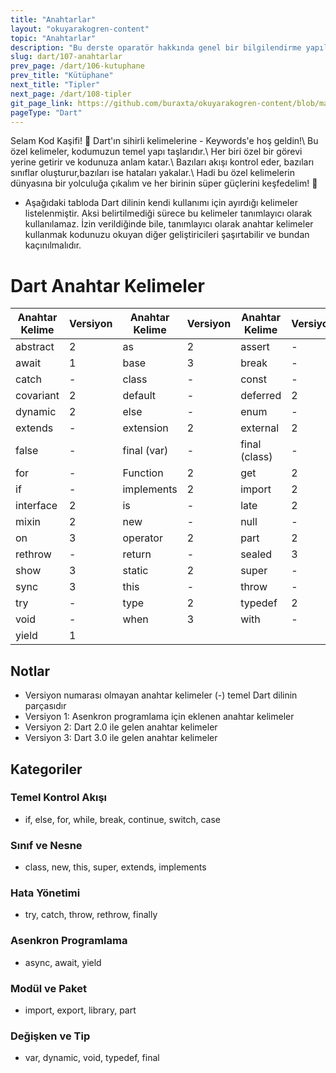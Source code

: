 ```yaml
---
title: "Anahtarlar"
layout: "okuyarakogren-content"
topic: "Anahtarlar"
description: "Bu derste oparatör hakkında genel bir bilgilendirme yapılmaktadır."
slug: dart/107-anahtarlar
prev_page: /dart/106-kutuphane
prev_title: "Kütüphane"
next_title: "Tipler"
next_page: /dart/108-tipler
git_page_link: https://github.com/buraxta/okuyarakogren-content/blob/master/400-dart/7_.mdx
pageType: "Dart"
---
```


<Box>
  <BoxTitle>Selam Kod Kaşifi! 👋</BoxTitle>
  <ParagraphHighlight>
    Dart'ın sihirli kelimelerine - Keywords'e hoş geldin!\ Bu özel kelimeler, kodumuzun temel yapı
    taşlarıdır.\ Her biri özel bir görevi yerine getirir ve kodunuza anlam katar.\ Bazıları akışı
    kontrol eder, bazıları sınıflar oluşturur,bazıları ise hataları yakalar.\ Hadi bu özel
    kelimelerin dünyasına bir yolculuğa çıkalım ve her birinin süper güçlerini keşfedelim! 🚀
  </ParagraphHighlight>
</Box>

- Aşağıdaki tabloda Dart dilinin kendi kullanımı için ayırdığı kelimeler listelenmiştir. Aksi belirtilmediği sürece bu kelimeler tanımlayıcı olarak kullanılamaz. İzin verildiğinde bile, tanımlayıcı olarak anahtar kelimeler kullanmak kodunuzu okuyan diğer geliştiricileri şaşırtabilir ve bundan kaçınılmalıdır.

# Dart Anahtar Kelimeler

| Anahtar Kelime | Versiyon | Anahtar Kelime | Versiyon | Anahtar Kelime | Versiyon | Anahtar Kelime | Versiyon |
| -------------- | -------- | -------------- | -------- | -------------- | -------- | -------------- | -------- |
| abstract       | 2        | as             | 2        | assert         | -        | async          | 2        |
| await          | 1        | base           | 3        | break          | -        | case           | -        |
| catch          | -        | class          | -        | const          | -        | continue       | -        |
| covariant      | 2        | default        | -        | deferred       | 2        | do             | -        |
| dynamic        | 2        | else           | -        | enum           | -        | export         | 2        |
| extends        | -        | extension      | 2        | external       | 2        | factory        | 2        |
| false          | -        | final (var)    | -        | final (class)  | -        | finally        | -        |
| for            | -        | Function       | 2        | get            | 2        | hide           | 3        |
| if             | -        | implements     | 2        | import         | 2        | in             | -        |
| interface      | 2        | is             | -        | late           | 2        | library        | 2        |
| mixin          | 2        | new            | -        | null           | -        | of             | 3        |
| on             | 3        | operator       | 2        | part           | 2        | required       | 2        |
| rethrow        | -        | return         | -        | sealed         | 3        | set            | 2        |
| show           | 3        | static         | 2        | super          | -        | switch         | -        |
| sync           | 3        | this           | -        | throw          | -        | true           | -        |
| try            | -        | type           | 2        | typedef        | 2        | var            | -        |
| void           | -        | when           | 3        | with           | -        | while          | -        |
| yield          | 1        |                |          |                |          |                |          |

## Notlar

- Versiyon numarası olmayan anahtar kelimeler (-) temel Dart dilinin parçasıdır
- Versiyon 1: Asenkron programlama için eklenen anahtar kelimeler
- Versiyon 2: Dart 2.0 ile gelen anahtar kelimeler
- Versiyon 3: Dart 3.0 ile gelen anahtar kelimeler

## Kategoriler

### Temel Kontrol Akışı

- if, else, for, while, break, continue, switch, case

### Sınıf ve Nesne

- class, new, this, super, extends, implements

### Hata Yönetimi

- try, catch, throw, rethrow, finally

### Asenkron Programlama

- async, await, yield

### Modül ve Paket

- import, export, library, part

### Değişken ve Tip

- var, dynamic, void, typedef, final
